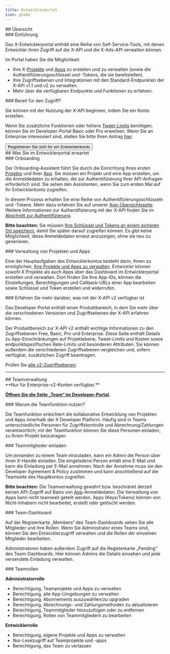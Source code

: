 ```yaml
---
title: Entwicklerportal
icon: globe
---
```



<div id="overview">
  ## Übersicht
</div>

<div id="introduction">
  ### Einführung
</div>

Das X-Entwicklerportal enthält eine Reihe von Self-Service-Tools, mit denen Entwickler ihren Zugriff auf die X-API und die X-Ads-API verwalten können.

Im Portal haben Sie die Möglichkeit:

- Ihre X-[Projekte](/de/resources/fundamentals/projects) und [Apps](/de/resources/fundamentals/developer-apps) zu erstellen und zu verwalten (sowie die Authentifizierungsschlüssel und -Tokens, die sie bereitstellen).
- Ihre Zugriffsebenen und Integrationen mit den Standard-Endpunkten der X-API v1.1 und v2 zu verwalten.
- Mehr über die verfügbaren Endpunkte und Funktionen zu erfahren.

<div id="ready-to-get-access">
  ### Bereit für den Zugriff?
</div>

Sie können mit der Nutzung der X-API beginnen, indem Sie ein Konto erstellen.

Wenn Sie zusätzliche Funktionen oder höhere [Tweet-Limits](/de/x-api/fundamentals/post-cap) benötigen, können Sie im Developer-Portal Basic oder Pro erwerben. Wenn Sie an Enterprise interessiert sind, stellen Sie bitte Ihren Antrag [hier](https://docs.google.com/forms/d/e/1FAIpQLScO3bczKWO2jFHyVZJUSEGfdyfFaqt2MvmOfl_aJp0KxMqtDA/viewform).

<Button href="https://developer.x.com/en/portal/dashboard">
  Registrieren Sie sich für ein Entwicklerkonto
</Button>

<div id="what-to-expect-within-the-developer-portal">
  ## Was Sie im Entwicklerportal erwartet
</div>

<div id="onboarding">
  ### Onboarding
</div>

Der Onboarding-Assistent führt Sie durch die Einrichtung Ihres ersten [Projekts](/de/resources/fundamentals/projects) und Ihrer [App](/de/resources/fundamentals/developer-apps). Sie müssen ein Projekt und eine App erstellen, um die Anmeldedaten zu erhalten, die zur Authentifizierung Ihrer API-Anfragen erforderlich sind. Sie sehen den Assistenten, wenn Sie zum ersten Mal auf Ihr Entwicklerkonto zugreifen.

In diesem Prozess erhalten Sie eine Reihe von Authentifizierungsschlüsseln und -Tokens. Mehr dazu erfahren Sie auf unserer [App-Übersichtsseite](/de/resources/fundamentals/developer-apps#overview). Weitere Informationen zur Authentifizierung mit der X-API finden Sie im [Abschnitt zur Authentifizierung](/de/resources/fundamentals/authentication).

**Bitte beachten:** Sie müssen [Ihre Schlüssel und Tokens an einem sicheren Ort speichern](/de/resources/fundamentals/authentication/guides/authentication-best-practices), damit Sie später darauf zugreifen können. Es gibt keine Möglichkeit, diese Anmeldedaten erneut anzuzeigen, ohne sie neu zu generieren.

<div id="project-and-app-management">
  ### Verwaltung von Projekten und Apps
</div>

Eine der Hauptaufgaben des Entwicklerkontos besteht darin, Ihnen zu ermöglichen, [Ihre Projekte und Apps zu verwalten](/de/resources/fundamentals/developer-apps#app-management). Entwickler können sowohl X Projekte als auch Apps über das Dashboard im Entwicklerportal erstellen und verwalten. Dort finden Sie Ihre App-IDs, können die Einstellungen, Berechtigungen und Callback-URLs einer App bearbeiten sowie Schlüssel und Token erstellen und widerrufen.

<div id="learn-more-about-whats-available-with-x-api-v2">
  ### Erfahren Sie mehr darüber, was mit der X-API v2 verfügbar ist
</div>

Das Developer-Portal enthält einen Produktbereich, in dem Sie mehr über die verschiedenen Versionen und Zugriffsebenen der X-API erfahren können.

Der Produktbereich zur X-API v2 enthält wichtige Informationen zu den Zugriffsebenen Free, Basic, Pro und Enterprise. Diese Seite enthält Details zu App-Einschränkungen auf Projektebene, Tweet-Limits und Kosten sowie endpunktspezifischen Rate-Limits und besonderen Attributen. Sie können außerdem die verschiedenen Zugriffsebenen vergleichen und, sofern verfügbar, zusätzlichen Zugriff beantragen.

Prüfen Sie [alle v2-Zugriffsebenen](/de/x-api/introduction#access-levels).

---

<div id="team-management">
  ## Teamverwaltung
</div>

<Note>
  **Nur für Enterprise-v2-Konten verfügbar.**
</Note>

**[Öffnen Sie die Seite „Team“ im Developer-Portal](https://developer.twitter.com/en/portal/teams).**

<div id="why-use-team-functionality">
  ### Warum die Teamfunktion nutzen?
</div>

Die Teamfunktion erleichtert die kollaborative Entwicklung von Projekten und Apps innerhalb der X Developer Platform. Häufig sind in Teams unterschiedliche Personen für Zugriffskontrolle und Abrechnung/Zahlungen verantwortlich; mit der Teamfunktion können Sie diese Personen einladen, zu Ihrem Projekt beizutragen.

<div id="inviting-team-members">
  ### Teammitglieder einladen
</div>

Um jemanden zu einem Team einzuladen, kann ein Admin die Person über ihren X-Handle einladen. Die eingeladene Person erhält eine E-Mail und kann die Einladung per E-Mail annehmen. Nach der Annahme muss sie den Developer Agreement & Policy zustimmen und kann anschließend auf die Teamseite des Hauptkontos zugreifen.

**Bitte beachten:** Die Teamverwaltung gewährt bzw. beschränkt derzeit keinen API-Zugriff auf Basis von [App](/de/resources/fundamentals/developer-apps)-Anmeldedaten. Die Verwaltung von Apps kann nicht teamweit geteilt werden. Apps (Keys/Tokens) können von Nicht-Inhabern nicht bearbeitet, erstellt oder gelöscht werden.

<div id="team-dashboard">
  ### Team-Dashboard
</div>

Auf der Registerkarte „Members“ des Team-Dashboards sehen Sie alle Mitglieder und ihre Rollen. Wenn Sie Administrator eines Teams sind, können Sie den Entwicklerzugriff verwalten und die Rollen der einzelnen Mitglieder bearbeiten.

Administratoren haben außerdem Zugriff auf die Registerkarte „Pending“ des Team-Dashboards. Hier können Admins die Details einsehen und jede versendete Einladung verwalten.

<div id="team-roles">
  ### Teamrollen
</div>

**Administratorrolle**

- Berechtigung, Teamprojekte und Apps zu verwalten
- Berechtigung, alle App-Umgebungen zu verwalten
- Berechtigung, Abonnements auszuwählen/zu upgraden
- Berechtigung, Abrechnungs- und Zahlungsmethoden zu aktualisieren
- Berechtigung, Teammitglieder hinzuzufügen oder zu entfernen
- Berechtigung, Rollen von Teammitgliedern zu bearbeiten

**Entwicklerrolle**

- Berechtigung, eigene Projekte und Apps zu verwalten
- Nur-Lesezugriff auf Teamprojekte und -apps
- Berechtigung, das Team zu verlassen